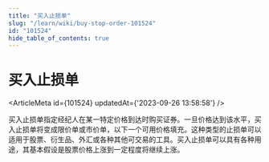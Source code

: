 ```yaml
---
title: "买入止损单"
slug: "/learn/wiki/buy-stop-order-101524"
id: "101524"
hide_table_of_contents: true
---
```



# 买入止损单

<ArticleMeta id={101524} updatedAt={'2023-09-26 13:58:58'} />
<div className='border-solid border-b border-t-0 my-4 border-[var(--ifm-color-gray-300)]' />

买入止损单指定经纪人在某一特定价格到达时购买证券。一旦价格达到该水平，买入止损单将变成限价单或市价单，以下一个可用价格填充。这种类型的止损单可以适用于股票、衍生品、外汇或各种其他可交易的工具。买入止损单可以具有各种用途，其基本假设是股票价格上涨到一定程度将继续上涨。
